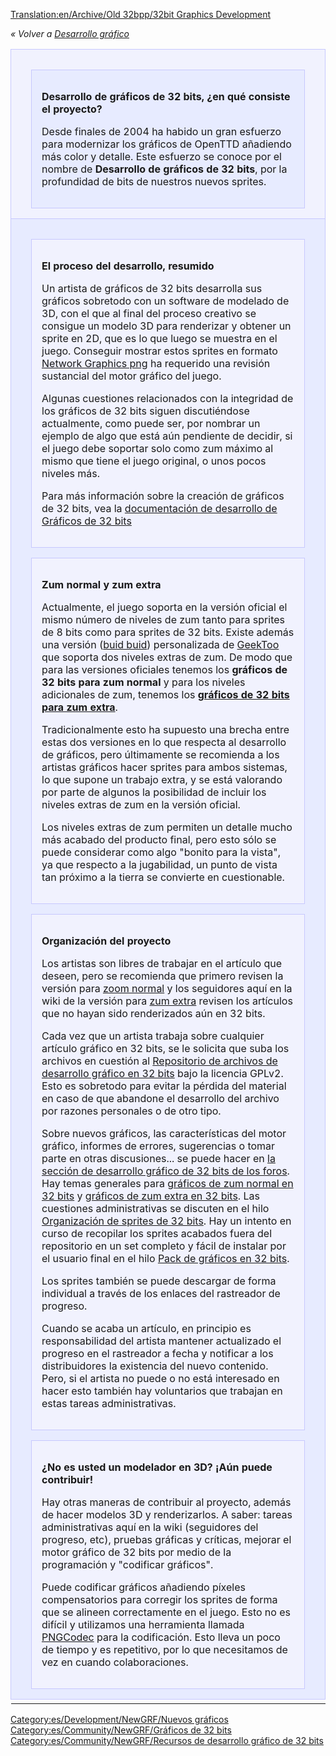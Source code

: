 [[Translation:en/Archive/Old 32bpp/32bit Graphics Development]]

''« Volver a [[es/Development/NewGRF/Main Page|Desarrollo gráfico]]''

{| width="100%"
|-
|colspan="2" style="background-color: #f1f2fe; border: 1px solid #c7c8fe; margin: 0; padding: 1em 1em 0em 1em;"|

<div style="margin:1em;padding:1em;border:1px solid #c7c8fe;background:#E7EBFF;">
<font size="3">'''Desarrollo de gráficos de 32 bits, ¿en qué consiste el proyecto?'''</font>

Desde finales de 2004 ha habido un gran esfuerzo para modernizar los gráficos de OpenTTD añadiendo más color y detalle. Este esfuerzo se conoce por el nombre de '''Desarrollo de gráficos de 32 bits''', por la profundidad de bits de nuestros nuevos sprites.
</div>

|-
|width="50%" style="background-color: #E7EBFF; border: 1px solid #c7c8fe; margin: 0; padding: 1em 1em 0em 1em;" valign="top"|

<div style="margin:1em;padding:1em;border:1px solid #c7c8fe;background:#f1f2fe;">
<font size="3">'''El proceso del desarrollo, resumido'''</font>

Un artista de gráficos de 32 bits desarrolla sus gráficos sobretodo con un software de modelado de 3D, con el que al final del proceso creativo se consigue un modelo 3D para renderizar y obtener un sprite en 2D, que es lo que luego se muestra en el juego. Conseguir mostrar estos sprites en formato [https://www.wikipedia.org/wiki/es:Portable Network Graphics png] ha requerido una revisión sustancial del motor gráfico del juego.

Algunas cuestiones relacionados con la integridad de los gráficos de 32 bits siguen discutiéndose actualmente, como puede ser, por nombrar un ejemplo de algo que está aún pendiente de decidir, si el juego debe soportar solo como zum máximo al mismo que tiene el juego original, o unos pocos niveles más.

Para más información sobre la creación de gráficos de 32 bits, vea la [[es/Archive/Old 32bpp/Documentación de desarrollo de Gráficos de 32 bits|documentación de desarrollo de Gráficos de 32 bits]]
</div>

<div style="margin:1em;padding:1em;border:1px solid #c7c8fe;background:#f1f2fe;">
<font size="3">'''Zum normal y zum extra'''</font>

Actualmente, el juego soporta en la versión oficial el mismo número de niveles de zum tanto para sprites de 8 bits como para sprites de 32 bits. Existe además una versión ([https://www.wikipedia.org/wiki/Software buid buid]) personalizada de [[en/GeekToo|GeekToo]] que soporta dos niveles extras de zum. De modo que para las versiones oficiales tenemos los '''gráficos de 32 bits para zum normal''' y para los niveles adicionales de zum, tenemos los '''[[es/Niveles de Zum Extra de 32 bits|gráficos de 32 bits para zum extra]]'''.

Tradicionalmente esto ha supuesto una brecha entre estas dos versiones en lo que respecta al desarrollo de gráficos, pero últimamente se recomienda a los artistas gráficos hacer sprites para ambos sistemas, lo que supone un trabajo extra, y se está valorando por parte de algunos la posibilidad de incluir los niveles extras de zum en la versión oficial.

Los niveles extras de zum permiten un detalle mucho más acabado del producto final, pero esto sólo se puede considerar como algo "bonito para la vista", ya que respecto a la jugabilidad, un punto de vista tan próximo a la tierra se convierte en cuestionable.
</div>

<div style="margin:1em;padding:1em;border:1px solid #c7c8fe;background:#f1f2fe;">
<font size="3">'''Organización del proyecto'''</font>

Los artistas son libres de trabajar en el artículo que deseen, pero se recomienda que primero revisen la versión para [[es/Archive/Old 32bpp/Rastreador de desarrollo de gráficos de 32 bits|zoom normal]] y los seguidores aquí en la wiki de la versión para [[es/Rastreador de desarrollo de gráficos de 32 bits (Zum extra)|zum extra]] revisen los artículos que no hayan sido renderizados aún en 32 bits.

Cada vez que un artista trabaja sobre cualquier artículo gráfico en 32 bits, se le solicita que suba los archivos en cuestión al [[es/Repositorio de archivos de desarrollo gráfico en 32 bits|Repositorio de archivos de desarrollo gráfico en 32 bits]] bajo la licencia GPLv2. Esto es sobretodo para evitar la pérdida del material en caso de que abandone el desarrollo del archivo por razones personales o de otro tipo.

Sobre nuevos gráficos, las características del motor gráfico, informes de errores, sugerencias o tomar parte en otras discusiones... se puede hacer en [http://www.tt-forums.net/viewforum.php?f=36 la sección de desarrollo gráfico de 32 bits de los foros]. Hay temas generales para [http://www.tt-forums.net/viewtopic.php?f=36&t=14549 gráficos de zum normal en 32 bits] y [http://www.tt-forums.net/viewtopic.php?f=36&t=36474 gráficos de zum extra en 32 bits]. Las cuestiones administrativas se discuten en el hilo [http://www.tt-forums.net/viewtopic.php?f=36&t=46667 Organización de sprites de 32 bits]. Hay un intento en curso de recopilar los sprites acabados fuera del repositorio en un set completo y fácil de instalar por el usuario final en el hilo [http://www.tt-forums.net/viewtopic.php?f=36&t=46682 Pack de gráficos en 32 bits].

Los sprites también se puede descargar de forma individual a través de los enlaces del rastreador de progreso.

Cuando se acaba un artículo, en principio es responsabilidad del artista mantener actualizado el progreso en el rastreador a fecha y notificar a los distribuidores la existencia del nuevo contenido. Pero, si el artista no puede o no está interesado en hacer esto también hay voluntarios que trabajan en estas tareas administrativas.
</div>

<div style="margin:1em;padding:1em;border:1px solid #c7c8fe;background:#f1f2fe;">
<font size="3">'''¿No es usted un modelador en 3D? ¡Aún puede contribuir!'''</font>

Hay otras maneras de contribuir al proyecto, además de hacer modelos 3D y renderizarlos. A saber: tareas administrativas aquí en la wiki (seguidores del progreso, etc), pruebas gráficas y críticas, mejorar el motor gráfico de 32 bits por medio de la programación y "codificar gráficos".

Puede codificar gráficos añadiendo píxeles compensatorios para corregir los sprites de forma que se alineen correctamente en el juego. Esto no es difícil y utilizamos una herramienta llamada [[es/PNGCodec|PNGCodec]] para la codificación. Esto lleva un poco de tiempo y es repetitivo, por lo que necesitamos de vez en cuando colaboraciones.
</div>

|width="50%" style="background-color: #E7EBFF; border: 1px solid #c7c8fe; margin: 0; padding: 1em 1em 0em 1em;" valign="top"|

<div style="margin:1em;padding:1em;border:1px solid #c7c8fe;background:#f1f2fe;">
[[File:en/Archive/Old 32bpp/8bpp opengfx normalzoom.jpeg|400px|center]]
''Escena del juego en 8 bits, zum al máximo nivel.'' 

[[File:en/Archive/Old 32bpp/32bpp normalzoom.jpeg|400px|center]]
''Escena del juego con gráficos de 32 bits para zum normal, zum al máximo nivel.'' 

[[File:en/Archive/Old 32bpp/32bpp fullzoom.jpeg|400px|center]]
''Escena del juego con gráficos de 32 bits para niveles extra, zum al máximo nivel.'' 

</div>

|-
|}


{{es/Community/NewGRF/Caja de navegación de desarrollo gráfico}}

[[Category:es/Development/NewGRF/Nuevos gráficos]][[Category:es/Community/NewGRF/Gráficos de 32 bits]][[Category:es/Community/NewGRF/Recursos de desarrollo gráfico de 32 bits]]